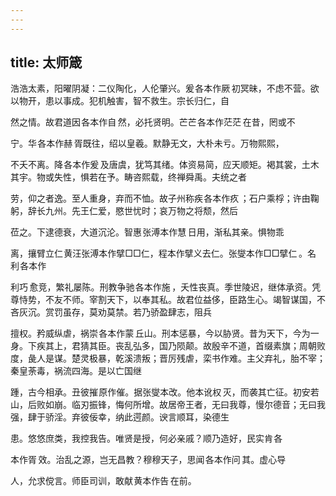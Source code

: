 ```yaml
---
---
---
```

title: 太师箴
---



浩浩太素，阳曜阴凝：二仪陶化，人伦肇兴。爰 各本作厥 初冥昧，不虑不营。欲以物开，患以事成。犯机触害，智不救生。宗长归仁，自

然之情。故君道因 各本作自 然，必托贤明。芒芒 各本作茫茫 在昔，罔或不

宁。华 各本作赫 胥既往，绍以皇羲。默静无文，大朴未亏。万物熙熙，

不夭不离。降 各本作爰 及唐虞，犹笃其绪。体资易简，应天顺矩。褐其裳，土木其宇。物或失性，惧若在予。畴咨熙载，终禅舜禹。夫统之者

劳，仰之者逸。至人重身，弃而不恤。故子州称疾 各本作疚 ；石户乘桴；许由鞠躬，辞长九州。先王仁爱，愍世忧时；哀万物之将颓，然后

莅之。下逮德衰，大道沉沦。智惠 张溥本作慧 日用，渐私其亲。惧物乖

离，攘臂立仁 黄汪张溥本作擘□□仁，程本作擘义去仁。张燮本作□□擘仁 。名利 各本作

利巧 愈竞，繁礼屡陈。刑教争驰 各本作施 ，夭性丧真。季世陵迟，继体承资。凭尊恃势，不友不师。宰割天下，以奉其私。故君位益侈，臣路生心。竭智谋国，不吝灰沉。赏罚虽存，莫劝莫禁。若乃骄盈肆志，阻兵

擅权。矜威纵虐，祸崇 各本作蒙 丘山。刑本惩暴，今以胁贤。昔为天下，今为一身。下疾其上，君猜其臣。丧乱弘多，国乃陨颠。故殷辛不道，首缀素旗；周朝败度，彘人是谋。楚灵极暴，乾溪溃叛；晋厉残虐，栾书作难。主父弃礼，胎不宰；秦皇荼毒，祸流四海。是以亡国继

踵，古今相承。丑彼摧 原作催。据张燮本改。他本讹权 灭，而袭其亡征。初安若山，后败如崩。临刃振锋，悔何所增。故居帝王者，无曰我尊，慢尔德音；无曰我强，肆于骄淫。弃彼佞幸，纳此遌颜。谀言顺耳，染德生

患。悠悠庶类，我控我告。唯贤是授，何必亲戚？顺乃造好，民实肯 各

本作胥 效。治乱之源，岂无昌教？穆穆天子，思闻 各本作问 其。虚心导

人，允求傥言。师臣司训，敢献 黄本作告 在前。